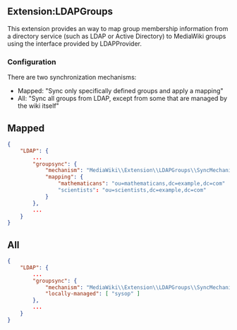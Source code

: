 == Extension:LDAPGroups ==

This extension provides an way to map group membership information from a directory service (such as LDAP or Active Directory) to MediaWiki groups using the interface provided by LDAPProvider.

=== Configuration ===

There are two synchronization mechanisms:
* Mapped: "Sync only specifically defined groups and apply a mapping"
* All: "Sync all groups from LDAP, except from some that are managed by the wiki itself"

==Mapped==
<syntaxhighlight lang="json">
{
	"LDAP": {
		...
		"groupsync": {
			"mechanism": "MediaWiki\\Extension\\LDAPGroups\\SyncMechanism\\MappedGroups::factory",
			"mapping": {
				"mathematicans": "ou=mathematicans,dc=example,dc=com"
				"scientists": "ou=scientists,dc=example,dc=com"
			}
		},
		...
	}
}
</syntaxhighlight>

==All==
<syntaxhighlight lang="json">
{
	"LDAP": {
		...
		"groupsync": {
			"mechanism": "MediaWiki\\Extension\\LDAPGroups\\SyncMechanism\\AllGroups::factory",
			"locally-managed": [ "sysop" ]
		},
		...
	}
}
</syntaxhighlight>
